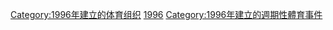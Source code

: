 {{Cat topic in year| topic=建立的體育聯賽| year=1996}}
[[Category:1996年建立的体育组织|Category:1996年建立的体育组织]]
[[Category:各年建立的體育聯賽|1996]]
[[Category:1996年建立的週期性體育事件|Category:1996年建立的週期性體育事件]]